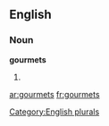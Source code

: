 
==English==

===Noun===
'''gourmets'''

# {{plural of|[[gourmet]]}}

[[Category:English plurals]]

[[ar:gourmets]]
[[fr:gourmets]]